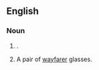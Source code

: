 ==English==

===Noun===
{{head|en|noun form}}

# {{plural of|en|wayfarer}}.
# A pair of [[wayfarer]] glasses.